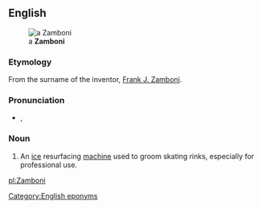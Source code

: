 ==English==
{{wikipedia}}
[[File:Zamboni.jpg|thumb|a '''Zamboni''']]

===Etymology===
From the surname of the inventor, [[w:Frank Zamboni|Frank J. Zamboni]].

===Pronunciation===
* {{a|UK}} {{IPA|/zæmˈbəʊ.ni/}}, {{SAMPA|/z{m"b@U.ni/}}

===Noun===
{{en-noun}}

# {{trademark}} An [[ice]] resurfacing [[machine]] used to groom skating rinks, especially for professional use.


[[Category:English eponyms]]

[[pl:Zamboni]]